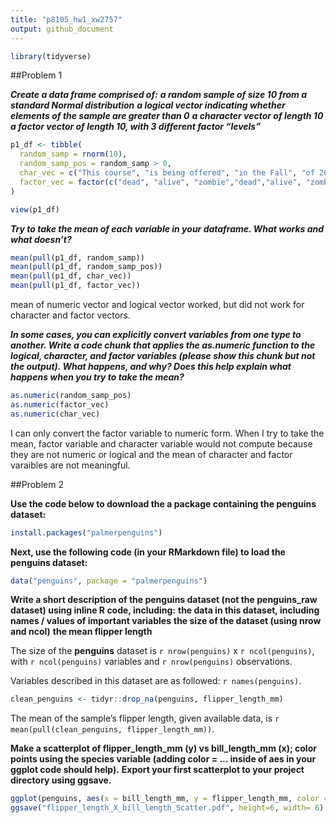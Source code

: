 ```yaml
---
title: "p8105_hw1_xw2757"
output: github_document
---
```

```r
library(tidyverse)
```

##Problem 1

**_Create a data frame comprised of:_**
 **_a random sample of size 10 from a standard Normal distribution_**
  **_a logical vector indicating whether elements of the sample are greater than 0_**
  **_a character vector of length 10_**
  **_a factor vector of length 10, with 3 different factor “levels”_**

```r
p1_df <- tibble(
  random_samp = rnorm(10),
  random_samp_pos = random_samp > 0,
  char_vec = c("This course", "is being offered", "in the Fall", "of 2021", "through the", "Biostatistics", "Department" , "at the",  "Columbia School", "of Public Health"),
  factor_vec = factor(c("dead", "alive", "zombie","dead","alive", "zombie","zombie", "zombie", "dead", "alive"))
)

view(p1_df)
```


**_Try to take the mean of each variable in your dataframe. What works and what doesn’t?_**

```r
mean(pull(p1_df, random_samp))
mean(pull(p1_df, random_samp_pos))
mean(pull(p1_df, char_vec))
mean(pull(p1_df, factor_vec))
```
mean of numeric vector and logical vector worked, but did not work for character and factor vectors.

**_In some cases, you can explicitly convert variables from one type to another. Write a code chunk that applies the as.numeric function to the logical, character, and factor variables (please show this chunk but not the output). What happens, and why? Does this help explain what happens when you try to take the mean?_**


```r
as.numeric(random_samp_pos)
as.numeric(factor_vec)
as.numeric(char_vec)
```
I can only convert the factor variable to numeric form. When I try to take the mean, factor variable and character variable would not compute because they are not numeric or logical and the mean of character and factor varaibles are not meaningful. 



##Problem 2

**Use the code below to download the a package containing the penguins dataset:**
```r
install.packages("palmerpenguins")
```

**Next, use the following code (in your RMarkdown file) to load the penguins dataset:**

```r
data("penguins", package = "palmerpenguins")
```

**Write a short description of the penguins dataset (not the penguins_raw dataset) using inline R code, including:**
**the data in this dataset, including names / values of important variables**
**the size of the dataset (using nrow and ncol)**
**the mean flipper length**

 The size of the **penguins** dataset is `r nrow(penguins)` x `r ncol(penguins)`, with `r ncol(penguins)` variables and `r nrow(penguins)` observations.
 
 Variables described in this dataset are as followed: `r names(penguins)`.
 
```r
clean_penguins <- tidyr::drop_na(penguins, flipper_length_mm) 
```
 
 The mean of the sample's flipper length, given available data, is `r mean(pull(clean_penguins, flipper_length_mm))`.

**Make a scatterplot of flipper_length_mm (y) vs bill_length_mm (x); color points using the species variable (adding color = ... inside of aes in your ggplot code should help).**
**Export your first scatterplot to your project directory using ggsave.**

```r
ggplot(penguins, aes(x = bill_length_mm, y = flipper_length_mm, color = "red")) + geom_point()
ggsave("flipper_length_X_bill_length_Scatter.pdf", height=6, width= 6)
```









